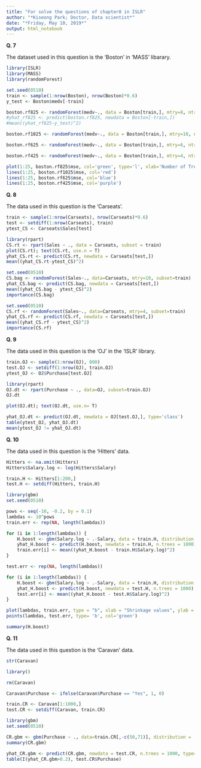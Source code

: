 ```yaml
---
title: "For solve the questions of chapter8 in ISLR"
author: "*Kiseong Park; Doctor, Data scientist*"
date: "*Friday, May 10, 2019*"
output: html_notebook
---
```


**Q. 7**

The dataset used in this question is the 'Boston' in 'MASS' libarary. 


```r
library(ISLR)
library(MASS)
library(randomForest)

set.seed(0510)
train <- sample(1:nrow(Boston), nrow(Boston)*0.6)
y_test <- Boston$medv[-train]

boston.rf825 <- randomForest(medv~., data = Boston[train,], mtry=8, ntree=25)
#yhat_rf825 <- predict(boston.rf825, newdata = Boston[-train,])
#mean((yhat_rf825-y_test)^2)

boston.rf1025 <- randomForest(medv~., data = Boston[train,], mtry=10, ntree=25)

boston.rf625 <- randomForest(medv~., data = Boston[train,], mtry=6, ntree=25)

boston.rf425 <- randomForest(medv~., data = Boston[train,], mtry=4, ntree=25)

plot(1:25, boston.rf825$mse, col='green', type='l', xlab='Number of Trees', ylab='Test MSE',)
lines(1:25, boston.rf1025$mse, col='red')
lines(1:25, boston.rf625$mse, col='blue')
lines(1:25, boston.rf425$mse, col='purple')
```

**Q. 8**

The data used in this question is the 'Carseats'.

```r
train <- sample(1:nrow(Carseats), nrow(Carseats)*0.6)
test <- setdiff(1:nrow(Carseats), train)
ytest_CS <- Carseats$Sales[test]

library(rpart)
CS.rt <- rpart(Sales ~ ., data = Carseats, subset = train)
plot(CS.rt); text(CS.rt, use.n = T)
yhat_CS.rt <- predict(CS.rt, newdata = Carseats[test,])
mean((yhat_CS.rt-ytest_CS)^2)
```

```r
set.seed(0510)
CS.bag <- randomForest(Sales~., data=Carseats, mtry=10, subset=train)
yhat_CS.bag <- predict(CS.bag, newdata = Carseats[test,])
mean((yhat_CS.bag - ytest_CS)^2)
importance(CS.bag)
```

```r
set.seed(0510)
CS.rf <- randomForest(Sales~., data=Carseats, mtry=4, subset=train)
yhat_CS.rf <- predict(CS.rf, newdata = Carseats[test,])
mean((yhat_CS.rf - ytest_CS)^2)
importance(CS.rf)
```

**Q. 9**

The data used in this question is the 'OJ' in the 'ISLR' library. 

```r
train.OJ <- sample(1:nrow(OJ), 800)
test.OJ <- setdiff(1:nrow(OJ), train.OJ)
ytest_OJ <- OJ$Purchase[test.OJ]

library(rpart)
OJ.dt <- rpart(Purchase ~ ., data=OJ, subset=train.OJ)
OJ.dt

plot(OJ.dt); text(OJ.dt, use.n= T)

yhat_OJ.dt <- predict(OJ.dt, newdata = OJ[test.OJ,], type='class')
table(ytest_OJ, yhat_OJ.dt)
mean(ytest_OJ != yhat_OJ.dt)
```

**Q. 10**

The data used in this question is the 'Hitters' data.

```r
Hitters <- na.omit(Hitters)
Hitters$Salary.log <- log(Hitters$Salary)

train.H <- Hitters[1:200,]
test.H <- setdiff(Hitters, train.H)

library(gbm)
set.seed(0510)

pows <- seq(-10, -0.2, by = 0.1)
lambdas <- 10^pows
train.err <- rep(NA, length(lambdas))

for (i in 1:length(lambdas)) {
    H.boost <- gbm(Salary.log ~ .-Salary, data = train.H, distribution = "gaussian", n.trees = 1000, shrinkage = lambdas[i])
    yhat_H.boost <- predict(H.boost, newdata = train.H, n.trees = 1000)
    train.err[i] <- mean((yhat_H.boost - train.H$Salary.log)^2)
}

test.err <- rep(NA, length(lambdas))

for (i in 1:length(lambdas)) {
    H.boost <- gbm(Salary.log ~ .-Salary, data = train.H, distribution = "gaussian", n.trees = 1000, shrinkage = lambdas[i])
    yhat_H.boost <- predict(H.boost, newdata = test.H, n.trees = 1000)
    test.err[i] <- mean((yhat_H.boost - test.H$Salary.log)^2)
}

plot(lambdas, train.err, type = "b", xlab = "Shrinkage values", ylab = "MSE", col='red')
points(lambdas, test.err, type= 'b', col='green')

summary(H.boost)
```

**Q. 11**

The data used in this question is the 'Caravan' data.

```r
str(Caravan)

library()

rm(Caravan)

Caravan$Purchase <- ifelse(Caravan$Purchase == "Yes", 1, 0)

train.CR <- Caravan[1:1000,]
test.CR <- setdiff(Caravan, train.CR)

library(gbm)
set.seed(0510)

CR.gbm <- gbm(Purchase ~ ., data=train.CR[,-c(50,71)], distribution = 'gaussian', shrinkage = 0.01, n.trees = 1000)
summary(CR.gbm)

yhat_CR.gbm <- predict(CR.gbm, newdata = test.CR, n.trees = 1000, type='response')
table(I(yhat_CR.gbm>0.2), test.CR$Purchase)
```

